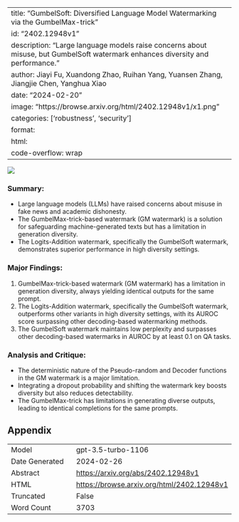 
---
title: "GumbelSoft: Diversified Language Model Watermarking via the GumbelMax-trick"
id: "2402.12948v1"
description: "Large language models raise concerns about misuse, but GumbelSoft watermark enhances diversity and performance."
author: Jiayi Fu, Xuandong Zhao, Ruihan Yang, Yuansen Zhang, Jiangjie Chen, Yanghua Xiao
date: "2024-02-20"
image: "https://browse.arxiv.org/html/2402.12948v1/x1.png"
categories: ['robustness', 'security']
format:
  html:
    code-overflow: wrap
---

![](https://browse.arxiv.org/html/2402.12948v1/x1.png)

### Summary:
- Large language models (LLMs) have raised concerns about misuse in fake news and academic dishonesty.
- The GumbelMax-trick-based watermark (GM watermark) is a solution for safeguarding machine-generated texts but has a limitation in generation diversity.
- The Logits-Addition watermark, specifically the GumbelSoft watermark, demonstrates superior performance in high diversity settings.

### Major Findings:
1. GumbelMax-trick-based watermark (GM watermark) has a limitation in generation diversity, always yielding identical outputs for the same prompt.
2. The Logits-Addition watermark, specifically the GumbelSoft watermark, outperforms other variants in high diversity settings, with its AUROC score surpassing other decoding-based watermarking methods.
3. The GumbelSoft watermark maintains low perplexity and surpasses other decoding-based watermarks in AUROC by at least 0.1 on QA tasks.

### Analysis and Critique:
- The deterministic nature of the Pseudo-random and Decoder functions in the GM watermark is a major limitation.
- Integrating a dropout probability and shifting the watermark key boosts diversity but also reduces detectability.
- The GumbelMax-trick has limitations in generating diverse outputs, leading to identical completions for the same prompts.

## Appendix

|          |          |
|----------|----------|
| Model     | gpt-3.5-turbo-1106       |
| Date Generated     | 2024-02-26       |
| Abstract | [https://arxiv.org/abs/2402.12948v1](https://arxiv.org/abs/2402.12948v1)        |
| HTML     | [https://browse.arxiv.org/html/2402.12948v1](https://browse.arxiv.org/html/2402.12948v1)       |
| Truncated       | False       |
| Word Count       | 3703       |
